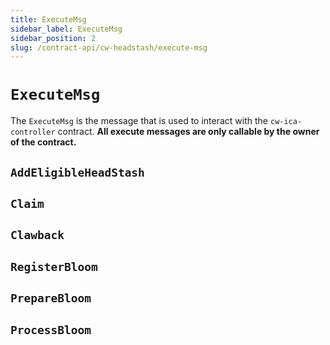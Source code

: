 ```yaml
---
title: ExecuteMsg
sidebar_label: ExecuteMsg
sidebar_position: 2
slug: /contract-api/cw-headstash/execute-msg
---
```


# `ExecuteMsg`

The `ExecuteMsg` is the message that is used to interact with the `cw-ica-controller` contract.
**All execute messages are only callable by the owner of the contract.**

## `AddEligibleHeadStash`

## `Claim`

## `Clawback`

## `RegisterBloom`

## `PrepareBloom`

## `ProcessBloom`

